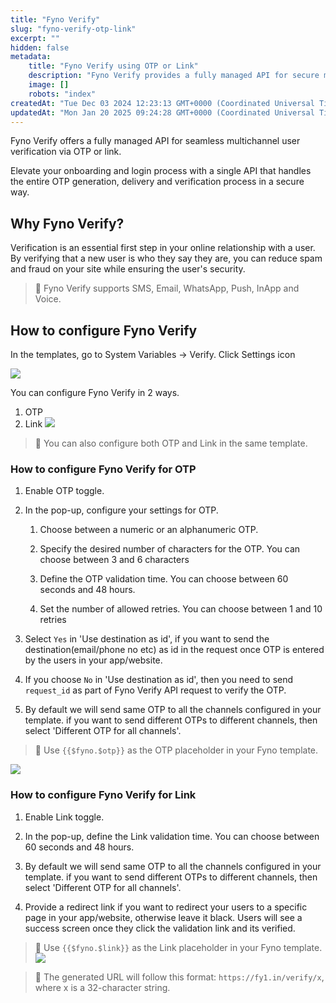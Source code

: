 ```yaml
---
title: "Fyno Verify"
slug: "fyno-verify-otp-link"
excerpt: ""
hidden: false
metadata:
    title: "Fyno Verify using OTP or Link"
    description: "Fyno Verify provides a fully managed API for secure multichannel user verification via OTP or link, supporting SMS, Email, WhatsApp, Push, InApp, and Voice, to enhance onboarding and login processes. It offers configurable options for OTP and link validation, allowing customization of OTP characteristics and link validation time, with the ability to send different OTPs to different channels."
    image: []
    robots: "index"
createdAt: "Tue Dec 03 2024 12:23:13 GMT+0000 (Coordinated Universal Time)"
updatedAt: "Mon Jan 20 2025 09:24:28 GMT+0000 (Coordinated Universal Time)"
---
```


Fyno Verify offers a fully managed API for seamless multichannel user verification via OTP or link.

Elevate your onboarding and login process with a single API that handles the entire OTP generation, delivery and verification process in a secure way.

## Why Fyno Verify?

Verification is an essential first step in your online relationship with a user. By verifying that a new user is who they say they are, you can reduce spam and fraud on your site while ensuring the user's security.

> 📘 Fyno Verify supports SMS, Email, WhatsApp, Push, InApp and Voice.

## How to configure Fyno Verify

In the templates, go to System Variables -> Verify. Click Settings icon

![](https://fynodocs.s3.ap-south-1.amazonaws.com/images/fyno_verify_1.png)

You can configure Fyno Verify in 2 ways.

1. OTP
2. Link
   ![](https://fynodocs.s3.ap-south-1.amazonaws.com/images/fyno_verify_2.png)

> 📘 You can also configure both OTP and Link in the same template.

### How to configure Fyno Verify for OTP

1. Enable OTP toggle.

2. In the pop-up, configure your settings for OTP.

    1. Choose between a numeric or an alphanumeric OTP.

    2. Specify the desired number of characters for the OTP. You can choose between 3 and 6 characters

    3. Define the OTP validation time. You can choose between 60 seconds and 48 hours.

    4. Set the number of allowed retries. You can choose between 1 and 10 retries

3. Select `Yes` in 'Use destination as id', if you want to send the destination(email/phone no etc) as id in the request once OTP is entered by the users in your app/website.

4. If you choose `No` in 'Use destination as id', then you need to send `request_id` as part of Fyno Verify API request to verify the OTP.

5. By default we will send same OTP to all the channels configured in your template. if you want to send different OTPs to different channels, then select 'Different OTP for all channels'.

> 📘 Use `{{$fyno.$otp}}` as the OTP placeholder in your Fyno template.

![](https://fynodocs.s3.ap-south-1.amazonaws.com/images/fyno_verify_3.png)

### How to configure Fyno Verify for Link

1. Enable Link toggle.

2. In the pop-up, define the Link validation time. You can choose between 60 seconds and 48 hours.

3. By default we will send same OTP to all the channels configured in your template. if you want to send different OTPs to different channels, then select 'Different OTP for all channels'.

4. Provide a redirect link if you want to redirect your users to a specific page in your app/website, otherwise leave it black. Users will see a success screen once they click the validation link and its verified.

> 📘 Use `{{$fyno.$link}}` as the Link placeholder in your Fyno template.
> ![](https://fynodocs.s3.ap-south-1.amazonaws.com/images/fyno_verify_4.png)

> 📘 The generated URL will follow this format: `https://fy1.in/verify/x`, where x is a 32-character string.
